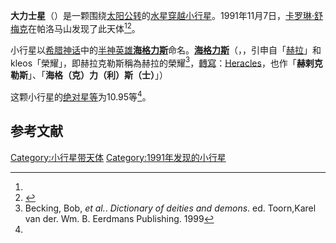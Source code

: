 {{noteTA
|1=zh-cn:宇航局;zh-hk:美國太空總署
|2=zh-cn:歐空局;zh-hk:歐洲太空總署
|3=zh-cn:美国国家航空航天局;zh-hk:美國太空總署
}}
{{Infobox planet
| bgcolour = #FFFFC0
| name = 大力士星
| symbol = 
| image = 
| caption = 
| discovery = yes
| discovery_ref = 
| discoverer = [[卡罗琳·舒梅克|卡罗琳·舒梅克]]
| discovery_site = [[帕洛马山|帕洛马山]] 
| discovered = 1991年11月7日
| designations = yes
| mp_name = 5143 Heracles
| named_after = 希臘神話中的大力士海格力斯
| alt_names = 1991 VL/ 1962 PG
| mp_category = [[阿波罗型小行星|阿波罗型小行星]]
| orbit_ref = <ref name="a">[http://ssd.jpl.nasa.gov/sbdb.cgi?sstr=5143 5143 Heracles] {{Wayback|url=http://ssd.jpl.nasa.gov/sbdb.cgi?sstr=5143 |date=20210707141037 }}，小行星數據庫瀏覽器（JPL Small-Body Database Browser）－[[美国国家航空航天局|美国国家航空航天局]]喷气推进实验室</ref>
| epoch = 2456400.5 (2013年4月18日更新)
| aphelion = {{convert|3.249072802592288|AU|km|3|abbr=on|lk=out}}
| perihelion = {{convert|.4177480678043598|AU|km|3|abbr=on}}
| semimajor = {{convert|1.833410435198324|AU|km|3|abbr=on}}
| eccentricity = 0.772147
| period = 906.750858 [[日|日]]<br />2.48[[儒略年|儒略年]]
| avg_speed = 
| inclination = 9.035188027035916
| asc_node = 309.5644947239084
| mean_anomaly = 
| arg_peri = 227.7119309125081
| satellites = 
| physical_characteristics = yes
| dimensions = 
| mass = 
| density = 
| surface_grav = 
| escape_velocity = 
| sidereal_day = 
| axial_tilt = 
| pole_ecliptic_lat = 
| pole_ecliptic_lon = 
| albedo = 
| temperatures= 
| temp_name1 = 
| mean_temp_1 = 
| max_temp_1 = 
| temp_name2 = 
| max_temp_2 = 
| spectral_type = 
| abs_magnitude = 10.95
}}

'''大力士星'''（{{lang-en|5143 Heracles}}）是一颗围绕[[太阳|太阳]][[公转|公转]]的[[水星穿越小行星|水星穿越小行星]]。1991年11月7日，[[卡罗琳·舒梅克|卡罗琳·舒梅克]]在帕洛马山发现了此天体<ref name="a" /><ref>{{cite news|title=小行星列表|url=http://cfa-www.harvard.edu/iau/lists/NumberedMPs.txt|accessdate=2013-07-08|newspaper=哈佛大学|archive-date=2008-05-17|archive-url=https://web.archive.org/web/20080517010638/http://cfa-www.harvard.edu/iau/lists/NumberedMPs.txt|dead-url=no}}</ref>。

小行星以[[希腊神话|希腊神话]]中的[[半神|半神]][[英雄|英雄'''海格力斯''']]命名。'''[[赫拉克勒斯|海格力斯]]'''（{{lang-el|'''Ηρακλής'''}}，{{lang|la|Hēraklēs}}，引申自{{lang|la|Hēra}}「[[赫拉|赫拉]]」和kleos「榮耀」，即赫拉克勒斯稱為赫拉的榮耀<ref>Becking, Bob, ''et al.''. ''Dictionary of deities and demons''. ed. Toorn,Karel van der. Wm. B. Eerdmans Publishing. 1999</ref>，[[羅馬化|轉寫]]：[[Heracles|Heracles]]，也作「'''赫剌克勒斯'''」、「'''海格（克）力（利）斯（士）'''」）

这颗小行星的[[绝对星等|绝对星等]]为10.95等<ref name="a" />。

==参考文献==
{{reflist}}
{{Minor Planet Number|[[小行星5142|小行星5142]]|[[小行星5144|小行星5144]]}}

{{小天体}}

[[Category:小行星带天体|Category:小行星带天体]]
[[Category:1991年发现的小行星|Category:1991年发现的小行星]]

{{asteroid-stub}}